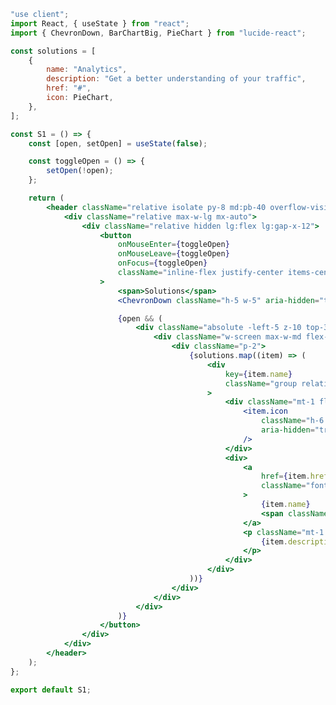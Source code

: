```jsx
"use client";
import React, { useState } from "react";
import { ChevronDown, BarChartBig, PieChart } from "lucide-react";

const solutions = [
    {
        name: "Analytics",
        description: "Get a better understanding of your traffic",
        href: "#",
        icon: PieChart,
    },
];

const S1 = () => {
    const [open, setOpen] = useState(false);

    const toggleOpen = () => {
        setOpen(!open);
    };

    return (
        <header className="relative isolate py-8 md:pb-40 overflow-visible">
            <div className="relative max-w-lg mx-auto">
                <div className="relative hidden lg:flex lg:gap-x-12">
                    <button
                        onMouseEnter={toggleOpen}
                        onMouseLeave={toggleOpen}
                        onFocus={toggleOpen}
                        className="inline-flex justify-center items-center gap-x-1 text-sm font-semibold leading-6 text-gray-900"
                    >
                        <span>Solutions</span>
                        <ChevronDown className="h-5 w-5" aria-hidden="true" />

                        {open && (
                            <div className="absolute -left-5 z-10 top-3 pt-4 flex w-screen max-w-max px-4">
                                <div className="w-screen max-w-md flex-auto overflow-hidden rounded-3xl bg-white text-sm leading-6 shadow-lg ring-1 ring-gray-900/5">
                                    <div className="p-2">
                                        {solutions.map((item) => (
                                            <div
                                                key={item.name}
                                                className="group relative flex gap-x-6 rounded-3xl p-2 hover:bg-gray-50"
                                            >
                                                <div className="mt-1 flex h-11 w-11 flex-none items-center justify-center rounded-lg bg-gray-50 group-hover:bg-white">
                                                    <item.icon
                                                        className="h-6 w-6 text-gray-600 group-hover:text-indigo-600"
                                                        aria-hidden="true"
                                                    />
                                                </div>
                                                <div>
                                                    <a
                                                        href={item.href}
                                                        className="font-semibold text-gray-900"
                                                    >
                                                        {item.name}
                                                        <span className="absolute inset-0" />
                                                    </a>
                                                    <p className="mt-1 text-gray-600">
                                                        {item.description}
                                                    </p>
                                                </div>
                                            </div>
                                        ))}
                                    </div>
                                </div>
                            </div>
                        )}
                    </button>
                </div>
            </div>
        </header>
    );
};

export default S1;
```